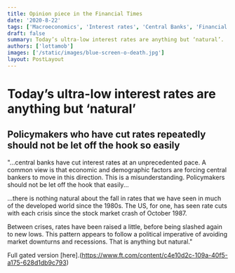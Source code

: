 ```yaml
---
title: Opinion piece in the Financial Times
date: '2020-8-22'
tags: ['Macroeconomics', 'Interest rates', 'Central Banks', 'Financial repression', 'Monetary History']
draft: false
summary: Today’s ultra-low interest rates are anything but ‘natural’.
authors: ['lottamob']
images: ['/static/images/blue-screen-o-death.jpg']
layout: PostLayout
---
```

# Today’s ultra-low interest rates are anything but ‘natural’
## Policymakers who have cut rates repeatedly should not be let off the hook so easily

"...central banks have cut interest rates at an unprecedented pace. A common view is that economic and demographic factors are forcing central bankers to move in this direction. This is a misunderstanding. Policymakers should not be let off the hook that easily...

...there is nothing natural about the fall in rates that we have seen in much of the developed world since the 1980s. The US, for one, has seen rate cuts with each crisis since the stock market crash of October 1987.

Between crises, rates have been raised a little, before being slashed again to new lows. This pattern appears to follow a political imperative of avoiding market downturns and recessions. That is anything but natural."

Full gated version [here].(https://www.ft.com/content/c4e10d2c-109a-40f5-a175-628d1db9c793)
